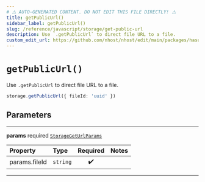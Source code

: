 ```yaml
---
# ⚠️ AUTO-GENERATED CONTENT. DO NOT EDIT THIS FILE DIRECTLY! ⚠️
title: getPublicUrl()
sidebar_label: getPublicUrl()
slug: /reference/javascript/storage/get-public-url
description: Use `.getPublicUrl` to direct file URL to a file.
custom_edit_url: https://github.com/nhost/nhost/edit/main/packages/hasura-storage-client.ts#L66
---
```


# `getPublicUrl()`

Use `.getPublicUrl` to direct file URL to a file.

```ts
storage.getPublicUrl({ fileId: 'uuid' })
```

## Parameters

---

**<span className="parameter-name">params</span>** <span className="optional-status">required</span> [`StorageGetUrlParams`](/reference/docgen/javascript/storage/types/storage-get-url-params)

| Property                                                                                  | Type     | Required | Notes |
| :---------------------------------------------------------------------------------------- | :------- | :------: | :---- |
| <span className="parameter-name"><span className="light-grey">params.</span>fileId</span> | `string` |    ✔️    |       |

---
